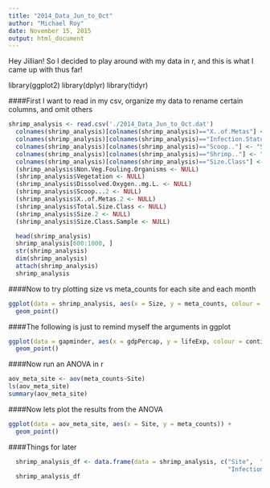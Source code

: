 ```yaml
---
title: "2014_Data_Jun_to_Oct"
author: "Michael Roy"
date: November 15, 2015
output: html_document
---
```


Hey Jillian! So I decided to play around with my data in r, and this is what I came up with thus far!

library(ggplot2)
library(dplyr)
library(tidyr)

####First I want to read in my csv, organize my data to rename certain columns, and omit others

```r
shrimp_analysis <- read.csv('./2014_Data_Jun_to_Oct.dat')
  colnames(shrimp_analysis)[colnames(shrimp_analysis)=="X..of.Metas"] <- "meta_counts" 
  colnames(shrimp_analysis)[colnames(shrimp_analysis)=="Infection.Status"] <- "Infection_Status" 
  colnames(shrimp_analysis)[colnames(shrimp_analysis)=="Scoop.."] <- "Scoop_Counts" 
  colnames(shrimp_analysis)[colnames(shrimp_analysis)=="Shrimp.."] <- "Shrimp_Counts" 
  colnames(shrimp_analysis)[colnames(shrimp_analysis)=="Size.Class"] <- "Size_Class" 
  (shrimp_analysis$Non.Veg.Fouling.Organisms <- NULL) 
  (shrimp_analysis$Vegetation <- NULL) 
  (shrimp_analysis$Dissolved.Oxygen..mg.L. <- NULL) 
  (shrimp_analysis$Scoop...2 <- NULL) 
  (shrimp_analysis$X..of.Metas.2 <- NULL) 
  (shrimp_analysis$Total.Size.Class <- NULL) 
  (shrimp_analysis$Size.2 <- NULL) 
  (shrimp_analysis$Size.Class.Sample <- NULL)

  head(shrimp_analysis)
  shrimp_analysis[600:1000, ]
  str(shrimp_analysis)
  dim(shrimp_analysis)
  attach(shrimp_analysis)
  shrimp_analysis
```

####Now to try plotting size vs meta_counts for each site and each month  
```r
ggplot(data = shrimp_analysis, aes(x = Size, y = meta_counts, colour = Site, shape = Month)) +
  geom_point()
```

####The following is just to remind myself the arguments in ggplot
```r
ggplot(data = gapminder, aes(x = gdpPercap, y = lifeExp, colour = continent, shape = continent)) + 
  geom_point()
```

####Now run an ANOVA in r
```r
aov_meta_site <- aov(meta_counts~Site)
ls(aov_meta_site)
summary(aov_meta_site)
```

####Now lets plot the results from the ANOVA
```r
ggplot(data = aov_meta_site, aes(x = Site, y = meta_counts)) +
  geom_point()
```

####Things for later
```r
  shrimp_analysis_df <- data.frame(data = shrimp_analysis, c("Site",  "Month", "Scoop_Counts", "Shrimp_Counts", "Size", "Species", "meta_counts", "Sex", 
                                                             "Infection_Status", "Salinity", "Temperature", "Size_Class"))
  shrimp_analysis_df
```
